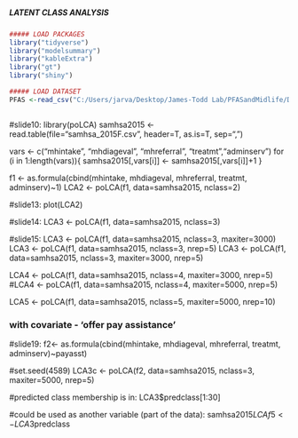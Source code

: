 #####                                                       #####
##### LATENT CLASS ANALYSIS                                 #####
#####                                                       #####

```r
##### LOAD PACKAGES
library("tidyverse")
library("modelsummary")
library("kableExtra")
library("gt")
library("shiny")

```

```r
##### LOAD DATASET
PFAS <-read_csv("C:/Users/jarva/Desktop/James-Todd Lab/PFASandMidlife/Data/PFAS_DEMO.csv")

```

```r

```

#slide10:
library(poLCA)
samhsa2015 <- read.table(file="samhsa_2015F.csv", header=T, as.is=T, sep=",")

vars <- c("mhintake", "mhdiageval", "mhreferral", "treatmt","adminserv")
for (i in 1:length(vars)){
	samhsa2015[,vars[i]] <- samhsa2015[,vars[i]]+1
}

f1 <- as.formula(cbind(mhintake, mhdiageval, mhreferral, treatmt, adminserv)~1)
LCA2 <- poLCA(f1, data=samhsa2015, nclass=2)

#slide13:
plot(LCA2)

#slide14:
LCA3 <- poLCA(f1, data=samhsa2015, nclass=3)

#slide15:
LCA3 <- poLCA(f1, data=samhsa2015, nclass=3, maxiter=3000)
LCA3 <- poLCA(f1, data=samhsa2015, nclass=3, nrep=5)
LCA3 <- poLCA(f1, data=samhsa2015, nclass=3, maxiter=3000, nrep=5)

LCA4 <- poLCA(f1, data=samhsa2015, nclass=4, maxiter=3000, nrep=5)
#LCA4 <- poLCA(f1, data=samhsa2015, nclass=4, maxiter=5000, nrep=5)

LCA5 <- poLCA(f1, data=samhsa2015, nclass=5, maxiter=5000, nrep=10)

### with covariate - 'offer pay assistance' 
#slide19:
f2<- as.formula(cbind(mhintake, mhdiageval, mhreferral, treatmt, adminserv)~payasst)

#set.seed(4589)
LCA3c <- poLCA(f2, data=samhsa2015, nclass=3, maxiter=5000, nrep=5)

#predicted class membership is in:
LCA3$predclass[1:30]

#could be used as another variable (part of the data):
samhsa2015$LCAf5 <- LCA3$predclass


